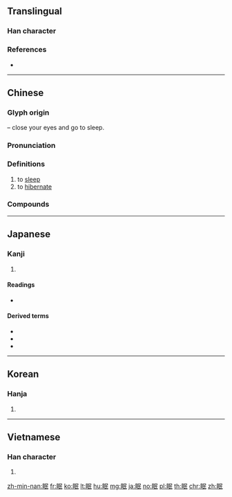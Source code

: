 {{character info/new}}
{{also|眼}}
==Translingual==

===Han character===
{{Han char|rn=109|rad=目|as=05|sn=10|four=67047|canj=BURVP|ids=⿰目民}}

===References===
* {{Han ref|kx=0805.040|dkj=23240|dj=1221.040|hdz=42483.030|uh=7720|ud=30496|bh=AF76|bd=44918}}

----

==Chinese==
{{zh-forms}}

===Glyph origin===
{{Han etym}}
{{Han compound|目|t1=eye|民|ls=psc|c1=s|c2=p}} – close your eyes and go to sleep.

===Pronunciation===
{{zh-pron
|m=mián
|c=min4
|h=pfs=mìn
|md=mìng/mièng
|md_note=mìng - vernacular; mièng - literary
|mn=bîn/biân
|mn_note = bîn - vernacular; biân - literary
|w=3mi
|mc=y
|oc=y
|cat=v
}}

===Definitions===
{{zh-hanzi}}

# to [[sleep]]
# to [[hibernate]]

===Compounds===
{{zh-der|催眠曲|休眠期|初眠|不眠不休|一夜無眠|冬眠|催眠|夏眠|安眠藥|孤眠獨宿|孤眠|失眠|三眠|休眠|安眠|催眠術|休眠火山|停眠整宿|催眠劑|人工冬眠|抱虎而眠|眠琴綠陰|牛眠地|眠花醉柳|眠霜臥雪|眠輿|我醉欲眠|眠花臥柳|眠雲|成眠|永眠|眠鷗宿鷺|睡眠療法|睡眠|眠床|眠川|眠思夢想|抵足而眠|沉眠|眠花宿柳|長眠|貓鼠同眠|立盹行眠|行眠立盹|臥月眠霜|高枕而眠|臥雪眠霜|蠶眠}}

----

==Japanese==

===Kanji===
{{ja-kanji|grade=c|rs=目05}}

# {{defn|lang=ja|sort=目05}}

====Readings====
* {{ja-readings|kanyoon=[[みん]] (min)|goon=[[めん]] (men)|kanon=[[べん]] (ben)|kun=[[ねむる]] (nemuru), [[ねむり]] (nemuri)}}

====Derived terms====
* {{ja-r|眠い|ねむい}}
* {{ja-r|居眠り|いねむり}}
* {{ja-r|睡眠|すいみん}}

----

==Korean==

===Hanja===
{{ko-hanja|hangeul=면|eumhun=}}

# {{defn|lang=ko|sort=目05}}

----

==Vietnamese==

===Han character===
{{vi-hantu|[[miên]]|rs=目05}}

# {{defn|lang=vi|sort=目05}}

[[zh-min-nan:眠]]
[[fr:眠]]
[[ko:眠]]
[[lt:眠]]
[[hu:眠]]
[[mg:眠]]
[[ja:眠]]
[[no:眠]]
[[pl:眠]]
[[th:眠]]
[[chr:眠]]
[[zh:眠]]